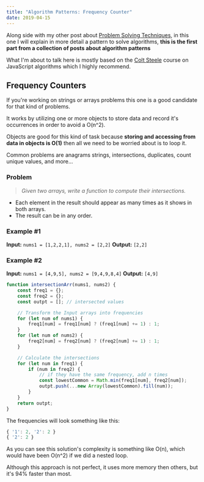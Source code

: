```yaml
---
title: "Algorithm Patterns: Frequency Counter"
date: 2019-04-15
---
```


Along side with my other post about [Problem Solving Techniques]([https://taquelim.netlify.com/blog/problemsolving]https://taquelim.netlify.com/blog/problemsolving), in this one I will explain in more detail a pattern to solve algorithms, **this is the first part from a collection of posts about algorithm patterns**

What I'm about to talk here is mostly based on the [Colt Steele](https://www.udemy.com/js-algorithms-and-data-structures-masterclass/#instructor-1) course on JavaScript algorithms which I highly recommend.

## Frequency Counters

If you're working on strings or arrays problems this one is a good candidate for that kind of problems.

It works by utilizing one or more objects to store data and record it's occurrences in order to avoid a O(n^2).

Objects are good for this kind of task because **storing and accessing from data in objects is O(1)** then all we need to be worried about is to loop it.

Common problems are anagrams strings, intersections, duplicates, count unique values, and more...

### Problem

> _Given two arrays, write a function to compute their intersections._

-   Each element in the result should appear as many times as it shows in both arrays.
-   The result can be in any order.

### Example #1

**Input:** `nums1 = [1,2,2,1], nums2 = [2,2]`
**Output:** `[2,2]`

### Example #2

**Input:** `nums1 = [4,9,5], nums2 = [9,4,9,8,4]`
**Output:** `[4,9]`

```js
function intersectionArr(nums1, nums2) {
	const freq1 = {};
	const freq2 = {};
	const outpt = []; // intersected values

	// Transform the Input arrays into frequencies
	for (let num of nums1) {
		freq1[num] = freq1[num] ? (freq1[num] += 1) : 1;
	}
	for (let num of nums2) {
		freq2[num] = freq2[num] ? (freq2[num] += 1) : 1;
	}

	// Calculate the intersections
	for (let num in freq1) {
		if (num in freq2) {
			// if they have the same frequency, add n times
			const lowestCommon = Math.min(freq1[num], freq2[num]);
			outpt.push(...new Array(lowestCommon).fill(num));
		}
	}
	return outpt;
}
```

The frequencies will look something like this:

```js
{ '1': 2, '2': 2 }
{ '2': 2 }
```

As you can see this solution's complexity is something like O(n), which would have been O(n^2) if we did a nested loop.

Although this approach is not perfect, it uses more memory then others, but it's 94% faster than most.
